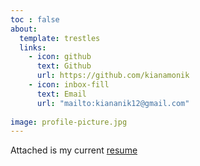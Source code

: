 ```yaml
---
toc : false
about: 
  template: trestles
  links: 
    - icon: github
      text: Github
      url: https://github.com/kianamonik
    - icon: inbox-fill
      text: Email
      url: "mailto:kiananik12@gmail.com"
      
image: profile-picture.jpg
---
```


Attached is my current [resume](/docs/resume/resume_2025.pdf "resume_2025")

